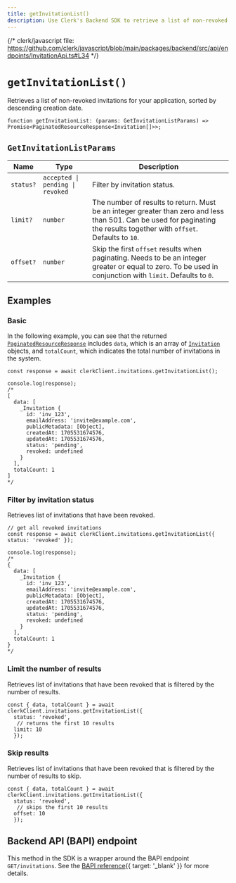 ```yaml
---
title: getInvitationList()
description: Use Clerk's Backend SDK to retrieve a list of non-revoked invitations for your application.
---
```


{/* clerk/javascript file: https://github.com/clerk/javascript/blob/main/packages/backend/src/api/endpoints/InvitationApi.ts#L34 */}

# `getInvitationList()`

Retrieves a list of non-revoked invitations for your application, sorted by descending creation date.

```tsx {{ prettier: false }}
function getInvitationList: (params: GetInvitationListParams) => Promise<PaginatedResourceResponse<Invitation[]>>;
```

## `GetInvitationListParams`

| Name | Type | Description |
| - | - | - |
| `status?` | `accepted \| pending \| revoked` | Filter by invitation status. |
| `limit?` | `number` | The number of results to return. Must be an integer greater than zero and less than 501. Can be used for paginating the results together with `offset`. Defaults to `10`. |
| `offset?` | `number` | Skip the first `offset` results when paginating. Needs to be an integer greater or equal to zero. To be used in conjunction with `limit`. Defaults to `0`. |

## Examples

### Basic

In the following example, you can see that the returned [`PaginatedResourceResponse`](/docs/references/backend/types/paginated-resource-response) includes `data`, which is an array of [`Invitation`](/docs/references/backend/types/backend-invitation) objects, and `totalCount`, which indicates the total number of invitations in the system.

```tsx {{ prettier: false }}
const response = await clerkClient.invitations.getInvitationList();

console.log(response);
/*
[
  data: [
    _Invitation {
      id: 'inv_123',
      emailAddress: 'invite@example.com',
      publicMetadata: [Object],
      createdAt: 1705531674576,
      updatedAt: 1705531674576,
      status: 'pending',
      revoked: undefined
    }
  ],
  totalCount: 1
]
*/
```

### Filter by invitation status

Retrieves list of invitations that have been revoked.

```tsx {{ prettier: false }}
// get all revoked invitations
const response = await clerkClient.invitations.getInvitationList({ status: 'revoked' });

console.log(response);
/*
{
  data: [
    _Invitation {
      id: 'inv_123',
      emailAddress: 'invite@example.com',
      publicMetadata: [Object],
      createdAt: 1705531674576,
      updatedAt: 1705531674576,
      status: 'pending',
      revoked: undefined
    }
  ],
  totalCount: 1
}
*/
```

### Limit the number of results

Retrieves list of invitations that have been revoked that is filtered by the number of results.

```tsx {{ prettier: false }}
const { data, totalCount } = await clerkClient.invitations.getInvitationList({
  status: 'revoked',
   // returns the first 10 results
  limit: 10
  });
```

### Skip results

Retrieves list of invitations that have been revoked that is filtered by the number of results to skip.

```tsx {{ prettier: false }}
const { data, totalCount } = await clerkClient.invitations.getInvitationList({
  status: 'revoked',
   // skips the first 10 results
  offset: 10
  });
```

## Backend API (BAPI) endpoint

This method in the SDK is a wrapper around the BAPI endpoint `GET/invitations`. See the [BAPI reference](/docs/reference/backend-api/tag/Invitations#operation/ListInvitations){{ target: '_blank' }} for more details.
